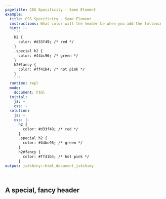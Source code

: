 ```yaml
---
pagetitle: CSS Specificity - Same Element
example:
  title: CSS Specificity - Same Element
  instructions: What color will the header be when you add the following css?
  hint: |-
    ```
    h2 {
      color: #d33f49; /* red */
    }
    .special h2 {
      color: #44bc96; /* green */
    }
    h2#fancy {
      color: #ff41b4; /* hot pink */
    }
    ```
  runtime: repl
  mode:
    document: html
  initial:
    js: ~
    css: ~
  solution:
    js: ~
    css: |-
      h2 {
        color: #d33f49; /* red */
      }
      .special h2 {
        color: #44bc96; /* green */
      }
      h2#fancy {
        color: #ff41b4; /* hot pink */
      }
output: js4shiny::html_document_js4shiny

---
```

<div><!--for pandoc-->
<div class="special">
  <h2 class="fancy">A special, fancy header</h2>
</div>
</div><!--for pandoc-->

